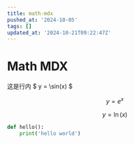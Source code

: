 ```yaml
---
title: math-mdx
pushed_at: '2024-10-05'
tags: []
updated_at: '2024-10-21T09:22:47Z'
---
```


# Math MDX

这是行内 $ y = \sin(x) $

$$
y = e^x
$$
```math
y = \ln(x)
```
```py
def hello():
    print('hello world')
```
